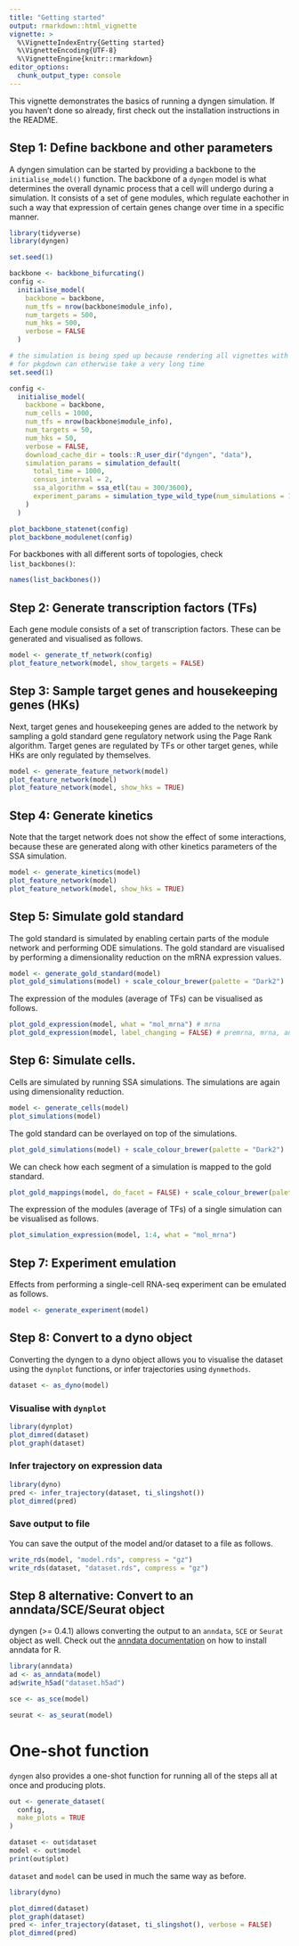 ```yaml
---
title: "Getting started"
output: rmarkdown::html_vignette
vignette: >
  %\VignetteIndexEntry{Getting started}
  %\VignetteEncoding{UTF-8}
  %\VignetteEngine{knitr::rmarkdown}
editor_options: 
  chunk_output_type: console
---
```


<!-- github markdown built using 
rmarkdown::render("vignettes/getting_started.Rmd", output_format = rmarkdown::github_document())
-->

This vignette demonstrates the basics of running a dyngen simulation. 
If you haven't done so already, first check out the installation instructions 
in the README.

## Step 1: Define backbone and other parameters
A dyngen simulation can be started by providing a backbone to the `initialise_model()` function.
The backbone of a `dyngen` model is what determines the overall dynamic process 
that a cell will undergo during a simulation. It consists of a set of gene modules, which regulate
eachother in such a way that expression of certain genes change over time in a specific manner.

```r
library(tidyverse)
library(dyngen)

set.seed(1)

backbone <- backbone_bifurcating()
config <- 
  initialise_model(
    backbone = backbone,
    num_tfs = nrow(backbone$module_info),
    num_targets = 500,
    num_hks = 500,
    verbose = FALSE
  )
```


```r
# the simulation is being sped up because rendering all vignettes with one core
# for pkgdown can otherwise take a very long time
set.seed(1)

config <-
  initialise_model(
    backbone = backbone,
    num_cells = 1000,
    num_tfs = nrow(backbone$module_info),
    num_targets = 50,
    num_hks = 50,
    verbose = FALSE,
    download_cache_dir = tools::R_user_dir("dyngen", "data"),
    simulation_params = simulation_default(
      total_time = 1000,
      census_interval = 2, 
      ssa_algorithm = ssa_etl(tau = 300/3600),
      experiment_params = simulation_type_wild_type(num_simulations = 10)
    )
  )
```


```r
plot_backbone_statenet(config)
plot_backbone_modulenet(config)
```


For backbones with all different sorts of topologies, check `list_backbones()`:
```r
names(list_backbones())
```

## Step 2: Generate transcription factors (TFs)
Each gene module consists of a set of transcription factors.
These can be generated and visualised as follows.
```r
model <- generate_tf_network(config)
plot_feature_network(model, show_targets = FALSE)
```

## Step 3: Sample target genes and housekeeping genes (HKs) 
Next, target genes and housekeeping genes are added to the network by
sampling a gold standard gene regulatory network using the Page Rank algorithm.
Target genes are regulated by TFs or other target genes, while HKs are only regulated
by themselves.
```r
model <- generate_feature_network(model)
plot_feature_network(model)
plot_feature_network(model, show_hks = TRUE)
```

## Step 4: Generate kinetics
Note that the target network does not show the effect of some interactions, 
because these are generated along with other kinetics parameters of the 
SSA simulation.

```r
model <- generate_kinetics(model)
plot_feature_network(model)
plot_feature_network(model, show_hks = TRUE)
```

## Step 5: Simulate gold standard
The gold standard is simulated by enabling certain parts of 
the module network and performing ODE simulations. The gold standard
are visualised by performing a dimensionality reduction on the 
mRNA expression values.
```r
model <- generate_gold_standard(model)
plot_gold_simulations(model) + scale_colour_brewer(palette = "Dark2")
```

The expression of the modules (average of TFs) can be visualised as follows.
```r
plot_gold_expression(model, what = "mol_mrna") # mrna
plot_gold_expression(model, label_changing = FALSE) # premrna, mrna, and protein
```

## Step 6: Simulate cells.
Cells are simulated by running SSA simulations. The simulations are again
using dimensionality reduction.
```r
model <- generate_cells(model)
plot_simulations(model)
```

The gold standard can be overlayed on top of the simulations.
```r
plot_gold_simulations(model) + scale_colour_brewer(palette = "Dark2")
```

We can check how each segment of a simulation is mapped to the gold standard.
```r
plot_gold_mappings(model, do_facet = FALSE) + scale_colour_brewer(palette = "Dark2")
```

The expression of the modules (average of TFs) of a single simulation can be visualised as follows.
```r
plot_simulation_expression(model, 1:4, what = "mol_mrna")
```

## Step 7: Experiment emulation
Effects from performing a single-cell RNA-seq experiment can be emulated as follows.
```r
model <- generate_experiment(model)
```

## Step 8: Convert to a dyno object
Converting the dyngen to a dyno object allows you to visualise the dataset
using the `dynplot` functions, or infer trajectories using `dynmethods`.
```r
dataset <- as_dyno(model)
```

### Visualise with `dynplot`
```r
library(dynplot)
plot_dimred(dataset)
plot_graph(dataset)
```

### Infer trajectory on expression data
```r
library(dyno)
pred <- infer_trajectory(dataset, ti_slingshot())
plot_dimred(pred)
```

### Save output to file
You can save the output of the model and/or dataset to a file as follows.
```r
write_rds(model, "model.rds", compress = "gz")
write_rds(dataset, "dataset.rds", compress = "gz")
```

## Step 8 alternative: Convert to an anndata/SCE/Seurat object
dyngen (>= 0.4.1) allows converting the output to an `anndata`, `SCE` or `Seurat` object as well.
Check out the [anndata documentation](https://cran.r-project.org/package=anndata) 
on how to install anndata for R.

```r
library(anndata)
ad <- as_anndata(model)
ad$write_h5ad("dataset.h5ad")

sce <- as_sce(model)

seurat <- as_seurat(model) 
```

# One-shot function

`dyngen` also provides a one-shot function for running 
all of the steps all at once and producing plots.
```r
out <- generate_dataset(
  config,
  make_plots = TRUE
)

dataset <- out$dataset
model <- out$model
print(out$plot)
```

`dataset` and `model` can be used in much the same way as before.

```r
library(dyno)

plot_dimred(dataset)
plot_graph(dataset)
pred <- infer_trajectory(dataset, ti_slingshot(), verbose = FALSE)
plot_dimred(pred)
```
